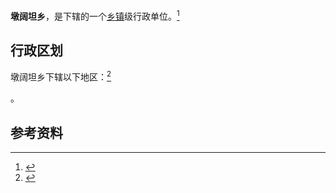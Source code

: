 {{中国乡级行政区|65/28/23/203/000}}

'''墩阔坦乡'''，是{{PRC admin/fullname|65/28/23/203/000|3}}下辖的一个[[乡镇|乡镇]]级行政单位。<ref>{{PRC admin/ref sgc|{{PRC admin/parent|65/28/23/203/000}}}}</ref>

== 行政区划 ==

墩阔坦乡下辖以下地区：<ref>{{PRC admin/ref sgc|65/28/23/203/000}}</ref>

{{PRC admin/children|65/28/23/203/000}}。

== 参考资料 ==

{{reflist}}

{{行政区划小作品}}
{{PRC admin/navcat|65/28/23/203/000}}